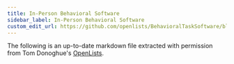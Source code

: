 ```yaml
---
title: In-Person Behavioral Software
sidebar_label: In-Person Behavioral Software
custom_edit_url: https://github.com/openlists/BehavioralTaskSoftware/blob/master/README.md
---
```



The following is an up-to-date markdown file extracted with permission from Tom Donoghue's [OpenLists](https://github.com/openlists/BehavioralTaskSoftware).

<ParseMarkdown url="https://raw.githubusercontent.com/openlists/BehavioralTaskSoftware/master/README.md"/>
